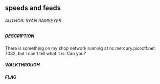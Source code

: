 ## speeds and feeds
###### AUTHOR: RYAN RAMSEYER
##### DESCRIPTION
There is something on my shop network running at nc mercury.picoctf.net 7032, but I can't tell what it is. Can you?

##### WALKTHROUGH

##### FLAG
